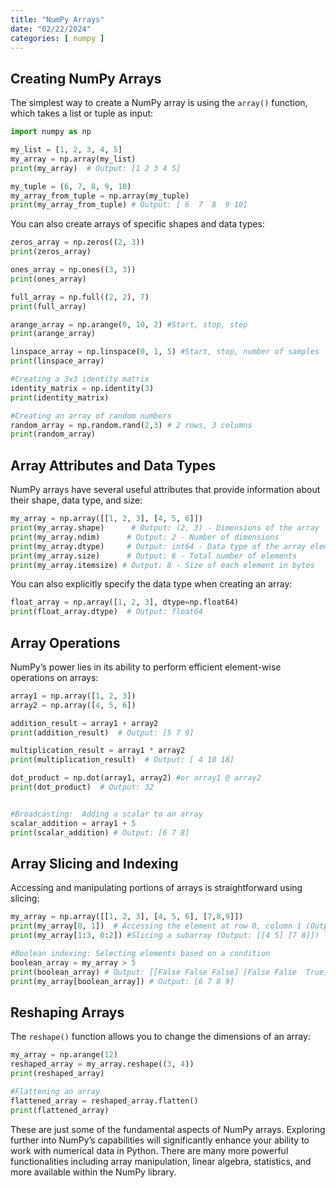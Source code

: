 ```yaml
---
title: "NumPy Arrays"
date: "02/22/2024"
categories: [ numpy ]
---
```



## Creating NumPy Arrays

The simplest way to create a NumPy array is using the `array()` function, which takes a list or tuple as input:

```python
import numpy as np

my_list = [1, 2, 3, 4, 5]
my_array = np.array(my_list)
print(my_array)  # Output: [1 2 3 4 5]

my_tuple = (6, 7, 8, 9, 10)
my_array_from_tuple = np.array(my_tuple)
print(my_array_from_tuple) # Output: [ 6  7  8  9 10]
```

You can also create arrays of specific shapes and data types:

```python
zeros_array = np.zeros((2, 3))
print(zeros_array)

ones_array = np.ones((3, 3))
print(ones_array)

full_array = np.full((2, 2), 7)
print(full_array)

arange_array = np.arange(0, 10, 2) #Start, stop, step
print(arange_array)

linspace_array = np.linspace(0, 1, 5) #Start, stop, number of samples
print(linspace_array)

#Creating a 3x3 identity matrix
identity_matrix = np.identity(3)
print(identity_matrix)

#Creating an array of random numbers
random_array = np.random.rand(2,3) # 2 rows, 3 columns
print(random_array)

```

##  Array Attributes and Data Types

NumPy arrays have several useful attributes that provide information about their shape, data type, and size:

```python
my_array = np.array([[1, 2, 3], [4, 5, 6]])
print(my_array.shape)      # Output: (2, 3) - Dimensions of the array
print(my_array.ndim)      # Output: 2 - Number of dimensions
print(my_array.dtype)     # Output: int64 - Data type of the array elements
print(my_array.size)      # Output: 6 - Total number of elements
print(my_array.itemsize) # Output: 8 - Size of each element in bytes

```

You can also explicitly specify the data type when creating an array:

```python
float_array = np.array([1, 2, 3], dtype=np.float64)
print(float_array.dtype)  # Output: float64
```

## Array Operations

NumPy's power lies in its ability to perform efficient element-wise operations on arrays:

```python
array1 = np.array([1, 2, 3])
array2 = np.array([4, 5, 6])

addition_result = array1 + array2
print(addition_result)  # Output: [5 7 9]

multiplication_result = array1 * array2
print(multiplication_result)  # Output: [ 4 10 18]

dot_product = np.dot(array1, array2) #or array1 @ array2
print(dot_product)  # Output: 32


#Broadcasting:  Adding a scalar to an array
scalar_addition = array1 + 5
print(scalar_addition) # Output: [6 7 8]

```

## Array Slicing and Indexing

Accessing and manipulating portions of arrays is straightforward using slicing:

```python
my_array = np.array([[1, 2, 3], [4, 5, 6], [7,8,9]])
print(my_array[0, 1])  # Accessing the element at row 0, column 1 (Output: 2)
print(my_array[1:3, 0:2]) #Slicing a subarray (Output: [[4 5] [7 8]])

#Boolean indexing: Selecting elements based on a condition
boolean_array = my_array > 5
print(boolean_array) # Output: [[False False False] [False False  True] [ True  True  True]]
print(my_array[boolean_array]) # Output: [6 7 8 9]

```

## Reshaping Arrays

The `reshape()` function allows you to change the dimensions of an array:


```python
my_array = np.arange(12)
reshaped_array = my_array.reshape((3, 4))
print(reshaped_array)

#Flattening an array
flattened_array = reshaped_array.flatten()
print(flattened_array)
```

These are just some of the fundamental aspects of NumPy arrays.  Exploring further into NumPy's capabilities will significantly enhance your ability to work with numerical data in Python.  There are many more powerful functionalities including array manipulation, linear algebra, statistics, and more available within the NumPy library.

